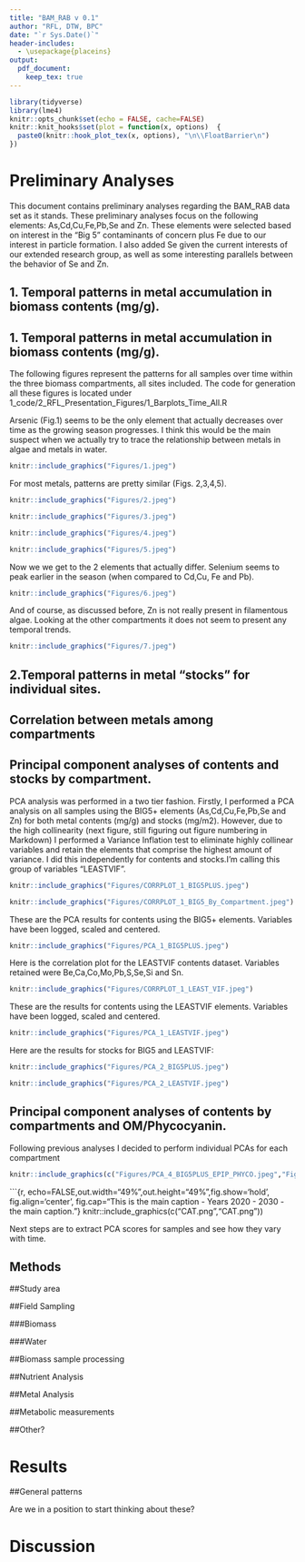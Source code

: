 ```yaml
---
title: "BAM_RAB v 0.1"
author: "RFL, DTW, BPC"
date: "`r Sys.Date()`"
header-includes:
  - \usepackage{placeins}
output:
  pdf_document:
    keep_tex: true
---
```


```r
library(tidyverse)
library(lme4)
knitr::opts_chunk$set(echo = FALSE, cache=FALSE)
knitr::knit_hooks$set(plot = function(x, options)  {
  paste0(knitr::hook_plot_tex(x, options), "\n\\FloatBarrier\n")
})

```



# Preliminary Analyses

This document contains preliminary analyses regarding the BAM_RAB data set as it stands. These preliminary analyses focus on the following elements: As,Cd,Cu,Fe,Pb,Se and Zn. These elements were selected based on interest in the "Big 5" contaminants of concern plus Fe due to our interest in particle formation. I also added Se given the current interests of our extended research group, as well as some interesting parallels between the behavior of Se and Zn.

## 1. Temporal patterns in metal accumulation in biomass contents (mg/g).



## 1. Temporal patterns in metal accumulation in biomass contents (mg/g).

The following figures represent the patterns for all samples over time within the three biomass compartments, all sites included. The code for generation all these figures is located under 1_code/2_RFL_Presentation_Figures/1_Barplots_Time_All.R

Arsenic (Fig.1) seems to be the only element that actually decreases over time as the growing season progresses. I think this would be the main suspect when we actually try to trace the relationship between metals in algae and metals in water.

```r
knitr::include_graphics("Figures/1.jpeg")
```

For most metals, patterns are pretty similar (Figs. 2,3,4,5).

```r
knitr::include_graphics("Figures/2.jpeg")
```


```r
knitr::include_graphics("Figures/3.jpeg")
```


```r
knitr::include_graphics("Figures/4.jpeg")
```


```r
knitr::include_graphics("Figures/5.jpeg")
```

\newpage

Now we we get to the 2 elements that actually differ. Selenium seems to peak earlier in the season (when compared to Cd,Cu, Fe and Pb).

```r
knitr::include_graphics("Figures/6.jpeg")
```

And of course, as discussed before, Zn is not really present in filamentous algae. Looking at the other compartments it does not seem to present any temporal trends.

```r
knitr::include_graphics("Figures/7.jpeg")
```

\newpage

## 2.Temporal patterns in metal "stocks" for individual sites.








\newpage

## Correlation between metals among compartments

\newpage

## Principal component analyses of contents and stocks by compartment.

PCA analysis was performed in a two tier fashion. Firstly, I performed a PCA analysis on all samples using the BIG5+ elements (As,Cd,Cu,Fe,Pb,Se and Zn) for both metal contents (mg/g) and stocks (mg/m2). However, due to the high collinearity (next figure, still figuring out figure numbering in Markdown) I performed a Variance Inflation test to eliminate highly collinear variables and retain the elements that comprise the highest amount of variance. I did this independently for contents and stocks.I'm calling this group of variables "LEASTVIF".


```r
knitr::include_graphics("Figures/CORRPLOT_1_BIG5PLUS.jpeg")
```

```r
knitr::include_graphics("Figures/CORRPLOT_1_BIG5_By_Compartment.jpeg")
```

\newpage

These are the PCA results for contents using the BIG5+ elements. Variables have been logged, scaled and centered.

```r
knitr::include_graphics("Figures/PCA_1_BIG5PLUS.jpeg")
```

\newpage

Here is the correlation plot for the LEASTVIF contents dataset. Variables retained were Be,Ca,Co,Mo,Pb,S,Se,Si and Sn.

```r
knitr::include_graphics("Figures/CORRPLOT_1_LEAST_VIF.jpeg")
```

These are the results for contents using the LEASTVIF elements. Variables have been logged, scaled and centered.

\newpage

```r
knitr::include_graphics("Figures/PCA_1_LEASTVIF.jpeg")
```

\newpage

Here are the results for stocks for BIG5 and LEASTVIF:

```r
knitr::include_graphics("Figures/PCA_2_BIG5PLUS.jpeg")
```



```r
knitr::include_graphics("Figures/PCA_2_LEASTVIF.jpeg")
```

## Principal component analyses of contents by compartments and OM/Phycocyanin.

Following previous analyses I decided to perform individual PCAs for each compartment 


```r
knitr::include_graphics(c("Figures/PCA_4_BIG5PLUS_EPIP_PHYCO.jpeg","Figures/PCA_4_BIG5PLUS_EPIL_PHYCO.jpeg"))
```


```{r, echo=FALSE,out.width="49%",out.height="49%",fig.show='hold',
fig.align='center', fig.cap="This is the main caption - Years 2020 - 2030 - the main caption."}
knitr::include_graphics(c("CAT.png","CAT.png"))

\newpage

Next steps are to extract PCA scores for samples and see how they vary with time. 

## Methods

##Study area

##Field Sampling

###Biomass

###Water

##Biomass sample processing

##Nutrient Analysis

##Metal Analysis

##Metabolic measurements

##Other?

# Results

##General patterns
 
Are we in a position to start thinking about these?
 
# Discussion


